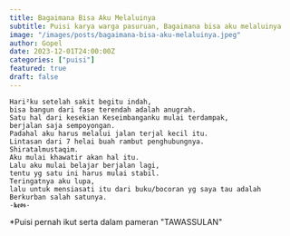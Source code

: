 ```yaml
---
title: Bagaimana Bisa Aku Melaluinya
subtitle: Puisi karya warga pasuruan, Bagaimana bisa aku melaluinya
image: "/images/posts/bagaimana-bisa-aku-melaluinya.jpeg"
author: Gopel
date: 2023-12-01T24:00:00Z
categories: ["puisi"]
featured: true
draft: false
---
```

```
Hari²ku setelah sakit begitu indah, 
bisa bangun dari fase terendah adalah anugrah.
Satu hal dari kesekian Keseimbanganku mulai terdampak, 
berjalan saja sempoyongan. 
Padahal aku harus melalui jalan terjal kecil itu.
Lintasan dari 7 helai buah rambut penghubungnya. 
Shiratalmustaqim. 
Aku mulai khawatir akan hal itu. 
Lalu aku mulai belajar berjalan lagi, 
tentu yg satu ini harus mulai stabil. 
Teringatnya aku lupa, 
lalu untuk mensiasati itu dari buku/bocoran yg saya tau adalah Berkurban salah satunya. 
-𝖐𝖊𝖔𝖘-
```
*Puisi pernah ikut serta dalam pameran "TAWASSULAN"